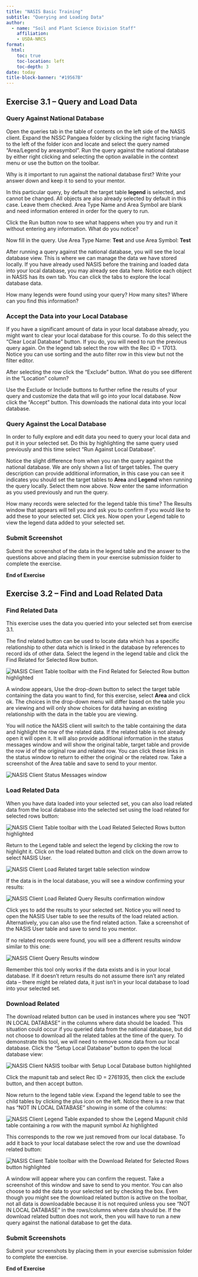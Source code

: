 ```yaml
---
title: "NASIS Basic Training"
subtitle: "Querying and Loading Data"
author:
  - name: "Soil and Plant Science Division Staff"
    affiliation:
    - USDA-NRCS
format:
  html:
    toc: true
    toc-location: left
    toc-depth: 3
date: today
title-block-banner: "#19567B"
---
```


## Exercise 3.1 – Query and Load Data

### Query Against National Database

Open the queries tab in the table of contents on the left side of the NASIS client. Expand the NSSC Pangaea folder by clicking the right facing triangle to the left of the folder icon and locate and select the query named “Area/Legend by areasymbol”. Run the query against the national database by either right clicking and selecting the option available in the context menu or use the button on the toolbar.

Why is it important to run against the national database first? Write your answer down and keep it to send to your mentor.

In this particular query, by default the target table **legend** is selected, and cannot be changed. All objects are also already selected by default in this case. Leave them checked. Area Type Name and Area Symbol are blank and need information entered in order for the query to run.

Click the Run button now to see what happens when you try and run it without entering any information. What do you notice?

Now fill in the query. Use Area Type Name: **Test** and use Area Symbol: **Test**

After running a query against the national database, you will see the local database view. This is where we can manage the data we have stored locally. If you have already used NASIS before the training and loaded data into your local database, you may already see data here. Notice each object in NASIS has its own tab. You can click the tabs to explore the local database data.

How many legends were found using your query? How many sites? Where can you find this information?

### Accept the Data into your Local Database

If you have a significant amount of data in your local database already, you might want to clear your local database for this course. To do this select the “Clear Local Database” button. If you do, you will need to run the previous query again. On the legend tab select the row with the Rec ID = 17013. Notice you can use sorting and the auto filter row in this view but not the filter editor.

After selecting the row click the “Exclude” button. What do you see different in the “Location” column?

Use the Exclude or Include buttons to further refine the results of your query and customize the data that will go into your local database. Now click the “Accept” button. This downloads the national data into your local database.

### Query Against the Local Database

In order to fully explore and edit data you need to query your local data and put it in your selected set. Do this by highlighting the same query used previously and this time select “Run Against Local Database”.

Notice the slight difference from when you ran the query against the national database. We are only shown a list of target tables. The query description can provide additional information, in this case you can see it indicates you should set the target tables to **Area** and **Legend** when running the query locally. Select them now above. Now enter the same information as you used previously and run the query.

How many records were selected for the legend table this time? The Results window that appears will tell you and ask you to confirm if you would like to add these to your selected set. Click yes. Now open your Legend table to view the legend data added to your selected set.

### Submit Screenshot

Submit the screenshot of the data in the legend table and the answer to the questions above and placing them in your exercise submission folder to complete the exercise.

**End of Exercise**

## Exercise 3.2 – Find and Load Related Data

### Find Related Data

This exercise uses the data you queried into your selected set from exercise 3.1.

The find related button can be used to locate data which has a specific relationship to other data which is linked in the database by references to record ids of other data. Select the legend in the legend table and click the Find Related for Selected Row button.

![](3-2-find-related.png "NASIS Client Table toolbar with the Find Related for Selected Row button highlighted"){fig-alt="NASIS Client Table toolbar with the Find Related for Selected Row button highlighted"}

A window appears, Use the drop-down button to select the target table containing the data you want to find, for this exercise, select **Area** and click ok. The choices in the drop-down menu will differ based on the table you are viewing and will only show choices for data having an existing relationship with the data in the table you are viewing.

You will notice the NASIS client will switch to the table containing the data and highlight the row of the related data. If the related table is not already open it will open it. It will also provide additional information in the status messages window and will show the original table, target table and provide the row id of the original row and related row. You can click these links in the status window to return to either the original or the related row. Take a screenshot of the Area table and save to send to your mentor.

![](3-2-find-status.png "NASIS Client Status Messages window"){fig-alt="NASIS Client Status Messages window"}

### Load Related Data

When you have data loaded into your selected set, you can also load related data from the local database into the selected set using the load related for selected rows button:

![](3-2-load-related.png "NASIS Client Table toolbar with the Load Related Selected Rows button highlighted"){fig-alt="NASIS Client Table toolbar with the Load Related Selected Rows button highlighted"}

Return to the Legend table and select the legend by clicking the row to highlight it. Click on the load related button and click on the down arrow to select NASIS User.

![](3-2-load-related-win.png "NASIS Client Load Related target table selection window"){fig-alt="NASIS Client Load Related target table selection window"}

If the data is in the local database, you will see a window confirming your results:

![](3-2-load-related-result.png "NASIS Client Load Related Query Results confirmation window"){fig-alt="NASIS Client Load Related Query Results confirmation window"}

Click yes to add the results to your selected set. Notice you will need to open the NASIS User table to see the results of the load related action. Alternatively, you can also use the find related action. Take a screenshot of the NASIS User table and save to send to you mentor.

If no related records were found, you will see a different results window similar to this one:

![](3-2-load-related-no-result.png "NASIS Client Query Results window"){fig-alt="NASIS Client Query Results window"}

Remember this tool only works if the data exists and is in your local database. If it doesn’t return results do not assume there isn’t any related data – there might be related data, it just isn’t in your local database to load into your selected set.

### Download Related

The download related button can be used in instances where you see “NOT IN LOCAL DATABASE” in the columns where data should be loaded. This situation could occur if you queried data from the national database, but did not choose to download all the related tables at the time of the query. To demonstrate this tool, we will need to remove some data from our local database. Click the “Setup Local Database” button to open the local database view:

![](3-2-setup-local.png "NASIS Client NASIS toolbar with Setup Local Database button highlighted"){fig-alt="NASIS Client NASIS toolbar with Setup Local Database button highlighted"}

Click the mapunit tab and select Rec ID = 2761935, then click the exclude button, and then accept button.

Now return to the legend table view. Expand the legend table to see the child tables by clicking the plus icon on the left. Notice there is a row that has “NOT IN LOCAL DATABASE” showing in some of the columns:

![](3-2-not-in-local.png "NASIS Client Legend Table expanded to show the Legend Mapunit child table containing a row with the mapunit symbol Az highlighted"){fig-alt="NASIS Client Legend Table expanded to show the Legend Mapunit child table containing a row with the mapunit symbol Az highlighted"}

This corresponds to the row we just removed from our local database. To add it back to your local database select the row and use the download related button:

![](3-2-download-related.png "NASIS Client Table toolbar with the Download Related for Selected Rows button highlighted"){fig-alt="NASIS Client Table toolbar with the Download Related for Selected Rows button highlighted"}

A window will appear where you can confirm the request. Take a screenshot of this window and save to send to you mentor. You can also choose to add the data to your selected set by checking the box. Even though you might see the download related button is active on the toolbar, not all data is downloadable because it is not required unless you see “NOT IN LOCAL DATABASE” in the rows/columns where data should be. If the download related button does not work, then you will have to run a new query against the national database to get the data.

### Submit Screenshots

Submit your screenshots by placing them in your exercise submission folder to complete the exercise.

**End of Exercise**
